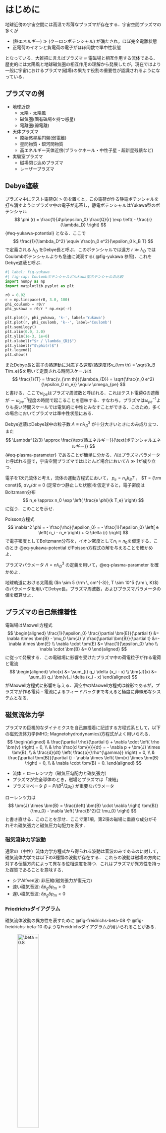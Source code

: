 # はじめに
地球近傍の宇宙空間には高温で希薄なプラズマが存在する．宇宙空間プラズマの多くが

  * (熱エネルギー) $\gg$ (クーロンポテンシャル) が満たされ，ほぼ完全電離状態
  * 正電荷のイオンと負電荷の電子がほぼ同数で準中性状態

となっている．大雑把に言えばプラズマ $\approx$ 電磁場と相互作用する流体である．  
歴史的には太陽風と地球磁気圏の相互作用の理解から発展したが，現在ではより一般に宇宙におけるプラズマ(磁場)の果たす役割の重要性が認識されるようになっている．

## プラズマの例
* 地球近傍
    * 太陽・太陽風
    * 磁気圏(固有磁場を持つ惑星)
    * 電離圏(弱電離)
* 天体プラズマ
    * 原始惑星系円盤(弱電離)
    * 星間物質・銀河間物質
    * 高エネルギー天体近傍(ブラックホール・中性子星・超新星残骸など)
* 実験室プラズマ
    * 磁場閉じ込めプラズマ
    * レーザープラズマ

## Debye遮蔽
プラズマ中にテスト電荷$Q (>0)$を置くと，この電荷が作る静電ポテンシャルを打ち消すようにプラズマ中の電子が応答し，静電ポテンシャルはYukawa型のポテンシャル
$$
\phi (r) = \frac{1}{4\pi\epsilon_0} \frac{Q}{r} \exp \left( - \frac{r}{\lambda_D} \right)
$$ {#eq-yukawa-potential}
となる．ここで
$$
\frac{1}{\lambda_D^2} \equiv \frac{n_0 e^2}{\epsilon_0 k_B T}
$$
で定義される $\lambda_D$ をDebye長と呼ぶ．このポテンシャルでは遠方 $r \gg \lambda_D$ ではCoulombポテンシャルよりも急速に減衰する( @fig-yukawa 参照)．これをDebye遮蔽と呼ぶ．

```python
#| label: fig-yukawa
#| fig-cap: CoulombポテンシャルとYukawa型ポテンシャルの比較
import numpy as np
import matplotlib.pyplot as plt

r0 = 0.02
r = np.linspace(r0, 3.0, 100)
phi_coulomb = r0/r
phi_yukawa = r0/r * np.exp(-r)

plt.plot(r, phi_yukawa, 'k-', label='Yukawa')
plt.plot(r, phi_coulomb, 'k--', label='Coulomb')
plt.semilogy()
plt.xlim(0.0, 3.0)
plt.ylim(1e-3, 1e+0)
plt.xlabel(r"$r / \lambda_{D}$")
plt.ylabel(r"$\phi(r)$")
plt.legend()
plt.show()
```

またDebye長と電子の熱運動に対応する速度(熱速度)$v_{\rm th} = \sqrt{k_B T/m_e}$を用いて定義される時間スケールは
$$
\frac{1}{T} = \frac{v_{\rm th}}{\lambda_{D}} = \sqrt{\frac{n_0 e^2}{\epsilon_0 m_e}} \equiv
\omega_{pe}
$$
と書ける．ここで$\omega_{pe}$はプラズマ周波数と呼ばれる．これはテスト電荷$Q$の遮蔽が$\sim \omega_{pe}^{-1}$程度の時間で起こることを意味する．すなわち，プラズマは$\omega_{pe}^{-1}$よりも長い時間スケールでは電気的に中性とみなすことができる．このため，多くの場合においてプラズマは準中性状態にある．

Debye遮蔽はDebye球中の粒子数 $\Lambda \equiv n \lambda_D^3$ が十分大きいときにのみ成り立つ．また
$$
\Lambda^{2/3} \approx \frac{\text{熱エネルギー}}{\text{ポテンシャルエネルギー}}
$$ {#eq-plasma-parameter}
であることが簡単に分かる．$\Lambda$はプラズマパラメータと呼ばれる量で，宇宙空間プラズマではほとんど場合において$\Lambda \gg 1$が成り立つ．

::: {#exr-boltzmann-dist}
電子を1次元流体と考え，流体の運動方程式において， $p_e = n_e k_B T$ ， $T = {\rm const}$, $dv_e/dt \approx 0$ (定常かつ静止した状態)を仮定すると，電子密度はBoltzmann分布
$$
n_e \approx n_0 \exp \left( \frac{e \phi}{k T_e} \right)
$$
に従う．このことを示せ．
:::

::: {#exr-yukawa-potential}
Poisson方程式
$$
\nabla^2 \phi = - \frac{\rho}{\epsilon_0} = - \frac{1}{\epsilon_0} \left[ e \left( n_i - n_e \right) + Q \delta (r) \right]
$$
で電子密度としてBoltzmann分布を，イオン密度として$n_i \approx n_0$を仮定する．このとき @eq-yukawa-potential がPoisson方程式の解を与えることを確かめよ．
:::

::: {#exr-plasma-parameter}
プラズマパラメータ $\Lambda = n \lambda_D^3$ の定義を用いて，@eq-plasma-parameter を確かめよ．
:::

::: {#exr-typical-parameters}
地球軌道における太陽風 ($n \sim 5 {\rm \, cm^{-3}}, T \sim 10^5 {\rm \, K}$) のパラメータを用いてDebye長，プラズマ周波数，およびプラズマパラメータの値を概算せよ．
:::

## プラズマの自己無撞着性
電磁場はMaxwell方程式
$$
\begin{aligned}
\frac{1}{\epsilon_0} \frac{\partial \bm{E}}{\partial t} &=
\nabla \times \bm{B} - \mu_0 \bm{J}
\\
\frac{\partial \bm{B}}{\partial t} &=-\nabla \times \bm{E}
\\
\nabla \cdot \bm{E} &= \frac{1}{\epsilon_0} \rho
\\
\nabla \cdot \bm{B} &= 0
\end{aligned}
$$
に従って発展する．この電磁場に影響を受けたプラズマ中の荷電粒子が作る電荷と電流
$$
\begin{aligned}
\rho(x) &= \sum_{i} q_i \delta (x_i - x)
\\
\bm{J}(x) &= \sum_{i} q_i \bm{v}_i \delta (x_i - x)
\end{aligned}
$$
がMaxwell方程式に影響を与える．真空中のMaxwell方程式は線形であるが，プラズマが作る電荷・電流によるフィードバックまで考えると極度に非線形なシステムとなる．

## 磁気流体力学
プラズマの巨視的なダイナミクスを自己無撞着に記述する方程式系として，以下の磁気流体力学(MHD; Magnetohydrodynamics)方程式がよく用いられる．
$$
\begin{aligned}
& \frac{\partial \rho}{\partial t} +
\nabla \cdot \left( \rho \bm{v} \right) = 0,
\\
& \rho \frac{d \bm{v}}{dt} = - \nabla p + \bm{J} \times \bm{B},
\\
& \frac{d}{dt} \left( \frac{p}{\rho^{\gamma}} \right) = 0,
\\
& \frac{\partial \bm{B}}{\partial t} - \nabla \times
\left( \bm{v} \times \bm{B} \right) = 0,
\\
& \nabla \cdot \bm{B} = 0.
\end{aligned}
$$

- 流体 + ローレンツ力（磁気圧勾配力と磁気張力）
- プラズマが完全導体のとき，磁場とプラズマは「凍結」
- プラズマベータ $\beta = P/(B^2/2\mu_0)$ が重要なパラメータ

::: {#exr-jxb-force}
ローレンツ力は
$$
\bm{J} \times \bm{B} =
\frac{\left( \bm{B} \cdot \nabla \right) \bm{B}}{\mu_0} -
\nabla \left( \frac{B^2}{2 \mu_0} \right)
$$
と書き直せる．このことを示せ．ここで第1項，第2項の磁場に垂直な成分がそれぞれ磁気張力と磁気圧力勾配力を表す．
:::

### 磁気流体力学波動
通常の（中性）流体力学方程式から得られる波動は音波のみであるのに対して，磁気流体力学では以下の3種類の波動が存在する．
これらの波動は磁場の方向に対する伝播方向によって異なる位相速度を持つ．これはプラズマが異方性を持った媒質であることを意味する．

- シアAlfven波: 非圧縮(磁気張力が復元力)
- 速い磁気音波: $\delta p_{g} \delta p_{m} > 0$
- 遅い磁気音波: $\delta p_{g} \delta p_{m} < 0$

### Friedrichsダイアグラム
磁気流体波動の異方性を表すために @fig-freidrichs-beta-08 や @fig-freidrichs-beta-10 のようなFreidrichsダイアグラムが用いられることがある．

::: {layout-ncol=2}
![$\beta = 0.8$](figures/friedrichs_beta_08.png){width=40% #fig-freidrichs-beta-08}

![$\beta = 1.2$](figures/friedrichs_beta_12.png){width=40% #fig-freidrichs-beta-10}
:::
